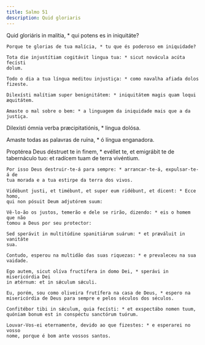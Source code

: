 ```yaml
---
title: Salmo 51
description: Quid gloriaris
---
```


<div class="side-by-side not-content">

Quid gloriáris in malítia, \* qui potens es in iniquitáte?

    Porque te glorias de tua malícia, * tu que és poderoso em iniquidade?

    Tota die injustítiam cogitávit lingua tua: * sicut novácula acúta fecísti
    dolum.

    Todo o dia a tua língua meditou injustiça: * como navalha afiada dolos
    fizeste.

    Dilexísti malítiam super benignitátem: * iniquitátem magis quam loqui
    æquitátem.

    Amaste o mal sobre o bem: * a linguagem da iniquidade mais que a da justiça.

Dilexísti ómnia verba præcipitatiónis, \* lingua dolósa.</span>

Amaste todas as palavras de ruína, \* ó língua enganadora.

  <span>
    Proptérea Deus déstruet te in finem, * evéllet te, et emigrábit te de
    tabernáculo tuo: et radícem tuam de terra vivéntium.
 
    Por isso Deus destruir-te-á para sempre: * arrancar-te-á, expulsar-te-á de
    tua morada e a tua estirpe da terra dos vivos.
 
    Vidébunt justi, et timébunt, et super eum ridébunt, et dicent: * Ecce homo,
    qui non pósuit Deum adjutórem suum:
 
    Vê-lo-ão os justos, temerão e dele se rirão, dizendo: * eis o homem que não
    tomou a Deus por seu protector:
 
    Sed sperávit in multitúdine spanitiárum suárum: * et præváluit in vanitáte
    sua.
 
    Contudo, esperou na multidão das suas riquezas: * e prevaleceu na sua
    vaidade.
 
    Ego autem, sicut olíva fructífera in domo Dei, * sperávi in misericórdia Dei
    in ætérnum: et in sǽculum sǽculi.
 
    Eu, porém, sou como oliveira frutífera na casa de Deus, * espero na
    misericórdia de Deus para sempre e pelos séculos dos séculos.
 
    Confitébor tibi in sǽculum, quia fecísti: * et exspectábo nomen tuum,
    quóniam bonum est in conspéctu sanctórum tuórum.
 
    Louvar-Vos-ei eternamente, devido ao que fizestes: * e esperarei no vosso
    nome, porque é bom ante vossos santos.

</div>
